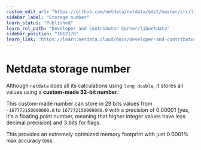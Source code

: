 ```yaml
---
custom_edit_url: "https://github.com/netdata/netdata/edit/master/src/libnetdata/storage_number/README.md"
sidebar_label: "Storage number"
learn_status: "Published"
learn_rel_path: "Developer and Contributor Corner/libnetdata"
sidebar_position: "1612170"
learn_link: "https://learn.netdata.cloud/docs/developer-and-contributor-corner/libnetdata/storage-number"
---
```


# Netdata storage number

Although `netdata` does all its calculations using `long double`, it stores all values using
a **custom-made 32-bit number**.

This custom-made number can store in 29 bits values from `-167772150000000.0` to  `167772150000000.0`
with a precision of 0.00001 (yes, it's a floating point number, meaning that higher integer values
have less decimal precision) and 3 bits for flags.

This provides an extremely optimized memory footprint with just 0.0001% max accuracy loss.



